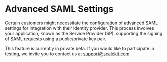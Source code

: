 
# Advanced SAML Settings

Certain customers might necessitate the configuration of advanced SAML settings for integration with their identity provider. This process involves your application, known as the Service Provider (SP), supporting the signing of SAML requests using a public/private key pair.

This feature is currently in private beta. If you would like to participate in testing, we invite you to contact us at support@scalekit.com.
